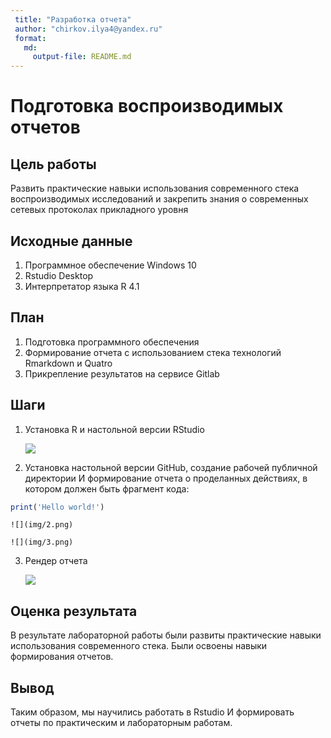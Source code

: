 ```yaml
---
 title: "Разработка отчета"
 author: "chirkov.ilya4@yandex.ru"
 format: 
   md:
     output-file: README.md
---
```


# Подготовка воспроизводимых отчетов 
 
 
## Цель работы 
 
  Развить практические навыки использования современного стека воспроизводимых исследований и закрепить знания о современных сетевых протоколах прикладного уровня 
  
## Исходные данные 
 
 1. Программное обеспечение Windows 10 
 2. Rstudio Desktop
 3. Интерпретатор языка R 4.1
 
 
## План 
 
 1. Подготовка программного обеспечения
 2. Формирование отчета с использованием стека технологий Rmarkdown и Quatro 
 3. Прикрепление результатов на сервисе Gitlab 
 
## Шаги 
 
 1. Установка R и настольной версии RStudio
 
    ![](img/1.png)
 
 2. Установка настольной версии GitHub, создание рабочей публичной директории И формирование отчета о проделанных действиях, в котором должен быть фрагмент кода:
 
```r
print('Hello world!')
```
 
    ![](img/2.png) 
 
    ![](img/3.png)
 
 3. Рендер отчета
 
    ![](img/4.png)
  
## Оценка результата
  
 В результате лабораторной работы были развиты практические навыки использования современного стека. Были освоены навыки формирования отчетов.
 
## Вывод 

 Таким образом, мы научились работать в Rstudio И формировать отчеты по практическим и лабораторным работам.
   